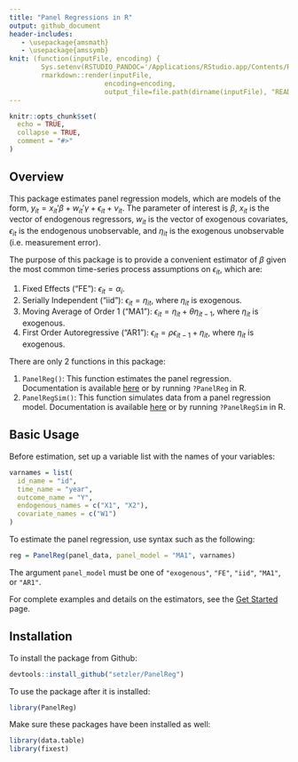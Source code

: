 ```yaml
---
title: "Panel Regressions in R" 
output: github_document
header-includes:
   - \usepackage{amsmath}
   - \usepackage{amssymb}
knit: (function(inputFile, encoding) {
        Sys.setenv(RSTUDIO_PANDOC='/Applications/RStudio.app/Contents/Resources/app/quarto/bin/tools');
        rmarkdown::render(inputFile,
                        encoding=encoding, 
                        output_file=file.path(dirname(inputFile), "README.md")) })
--- 
```



```r
knitr::opts_chunk$set(
  echo = TRUE,
  collapse = TRUE,
  comment = "#>"
)
```

## Overview

This package estimates panel regression models, which are models of the form, $y_{it} = x_{it}' \beta + w_{it}' \gamma + \epsilon_{it} + \nu_{it}$. The parameter of interest is $\beta$, $x_{it}$ is the vector of endogenous regressors, $w_{it}$ is the vector of exogenous covariates, $\epsilon_{it}$ is the endogenous unobservable, and $\eta_{it}$ is the exogenous unobservable (i.e. measurement error).

The purpose of this package is to provide a convenient estimator of $\beta$ given the most common time-series process assumptions on $\epsilon_{it}$, which are:

1. Fixed Effects ("FE"): $\epsilon_{it} = \alpha_i$.
2. Serially Independent ("iid"): $\epsilon_{it} = \eta_{it}$, where $\eta_{it}$ is exogenous.
3. Moving Average of Order 1 ("MA1"): $\epsilon_{it} = \eta_{it} + \theta \eta_{it-1}$, where $\eta_{it}$ is exogenous.
4. First Order Autoregressive  ("AR1"): $\epsilon_{it} = \rho \epsilon_{it-1} + \eta_{it}$, where $\eta_{it}$ is exogenous.


There are only 2 functions in this package:

1. `PanelReg()`: This function estimates the panel regression. Documentation is available [here](https://setzler.github.io/PanelReg/reference/PanelReg.html) or by running `?PanelReg` in R.
2. `PanelRegSim()`: This function simulates data from a panel regression model. Documentation is available [here](https://setzler.github.io/PanelReg/reference/PanelRegSim.html) or by running `?PanelRegSim` in R.



## Basic Usage

Before estimation, set up a variable list with the names of your variables:

```r
varnames = list(
  id_name = "id",
  time_name = "year",
  outcome_name = "Y",
  endogenous_names = c("X1", "X2"),
  covariate_names = c("W1")
)
``` 

To estimate the panel regression, use syntax such as the following:

```r
reg = PanelReg(panel_data, panel_model = "MA1", varnames)
```

The argument `panel_model` must be one of `"exogenous"`, `"FE"`, `"iid"`, `"MA1"`, or `"AR1"`. 

For complete examples and details on the estimators, see the [Get Started](https://setzler.github.io/PanelReg/articles/PanelReg.html) page.


## Installation


To install the package from Github:

```r
devtools::install_github("setzler/PanelReg")
```

To use the package after it is installed:

```r
library(PanelReg)
```

Make sure these packages have been installed as well:

```r
library(data.table)
library(fixest)
```


